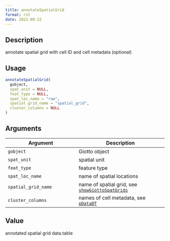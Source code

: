 ```yaml
--- 
title: annotateSpatialGrid 
format: rst 
date: 2022-09-22 
--- 
```


## Description

annotate spatial grid with cell ID and cell metadata (optional)


## Usage

```r
annotateSpatialGrid(
  gobject,
  spat_unit = NULL,
  feat_type = NULL,
  spat_loc_name = "raw",
  spatial_grid_name = "spatial_grid",
  cluster_columns = NULL
)
```


## Arguments

Argument      |Description
------------- |----------------
`gobject`     |     Giotto object
`spat_unit`     |     spatial unit
`feat_type`     |     feature type
`spat_loc_name`     |     name of spatial locations
`spatial_grid_name`     |     name of spatial grid, see [`showGiottoSpatGrids`](#showgiottospatgrids)
`cluster_columns`     |     names of cell metadata, see [`pDataDT`](#pdatadt)


## Value

annotated spatial grid data.table


